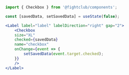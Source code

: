```jsx
import { Checkbox } from '@fightclub/components';

const [savedData, setSavedData] = useState(false);

<Label label="label" labelDirection="right" gap="2">
    <Checkbox
    size="XL"
    checked={savedData}
    name="checkbox"
    onChange={event => {
        setSavedData(event.target.checked);
    }}
    />
</Label>
```